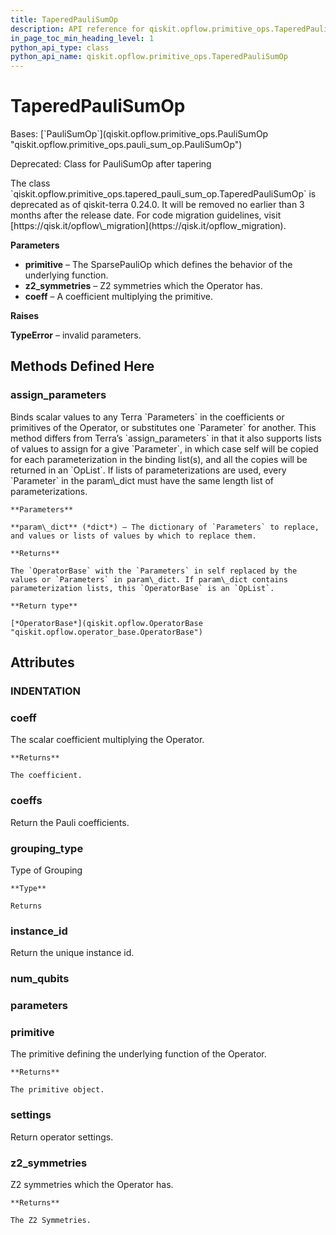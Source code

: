 ```yaml
---
title: TaperedPauliSumOp
description: API reference for qiskit.opflow.primitive_ops.TaperedPauliSumOp
in_page_toc_min_heading_level: 1
python_api_type: class
python_api_name: qiskit.opflow.primitive_ops.TaperedPauliSumOp
---
```


# TaperedPauliSumOp

<Class id="qiskit.opflow.primitive_ops.TaperedPauliSumOp" github="https://github.com/qiskit/qiskit/tree/stable/0.24/qiskit/opflow/primitive_ops/tapered_pauli_sum_op.py" signature="TaperedPauliSumOp(*args, **kwargs)">
  Bases: [`PauliSumOp`](qiskit.opflow.primitive_ops.PauliSumOp "qiskit.opflow.primitive_ops.pauli_sum_op.PauliSumOp")

  Deprecated: Class for PauliSumOp after tapering

  <Admonition title="Deprecated since version 0.24.0" type="danger">
    The class `qiskit.opflow.primitive_ops.tapered_pauli_sum_op.TaperedPauliSumOp` is deprecated as of qiskit-terra 0.24.0. It will be removed no earlier than 3 months after the release date. For code migration guidelines, visit [https://qisk.it/opflow\_migration](https://qisk.it/opflow_migration).
  </Admonition>

  **Parameters**

  *   **primitive** – The SparsePauliOp which defines the behavior of the underlying function.
  *   **z2\_symmetries** – Z2 symmetries which the Operator has.
  *   **coeff** – A coefficient multiplying the primitive.

  **Raises**

  **TypeError** – invalid parameters.

  ## Methods Defined Here

  <span id="qiskit-opflow-primitive-ops-taperedpaulisumop-assign-parameters" />

  ### assign\_parameters

  <Function id="qiskit.opflow.primitive_ops.TaperedPauliSumOp.assign_parameters" signature="TaperedPauliSumOp.assign_parameters(param_dict)">
    Binds scalar values to any Terra `Parameters` in the coefficients or primitives of the Operator, or substitutes one `Parameter` for another. This method differs from Terra’s `assign_parameters` in that it also supports lists of values to assign for a give `Parameter`, in which case self will be copied for each parameterization in the binding list(s), and all the copies will be returned in an `OpList`. If lists of parameterizations are used, every `Parameter` in the param\_dict must have the same length list of parameterizations.

    **Parameters**

    **param\_dict** (*dict*) – The dictionary of `Parameters` to replace, and values or lists of values by which to replace them.

    **Returns**

    The `OperatorBase` with the `Parameters` in self replaced by the values or `Parameters` in param\_dict. If param\_dict contains parameterization lists, this `OperatorBase` is an `OpList`.

    **Return type**

    [*OperatorBase*](qiskit.opflow.OperatorBase "qiskit.opflow.operator_base.OperatorBase")
  </Function>

  ## Attributes

  ### INDENTATION

  <Attribute id="qiskit.opflow.primitive_ops.TaperedPauliSumOp.INDENTATION" name="INDENTATION" attributeValue="= '  '" />

  ### coeff

  <Attribute id="qiskit.opflow.primitive_ops.TaperedPauliSumOp.coeff" name="coeff">
    The scalar coefficient multiplying the Operator.

    **Returns**

    The coefficient.
  </Attribute>

  ### coeffs

  <Attribute id="qiskit.opflow.primitive_ops.TaperedPauliSumOp.coeffs" name="coeffs">
    Return the Pauli coefficients.
  </Attribute>

  ### grouping\_type

  <Attribute id="qiskit.opflow.primitive_ops.TaperedPauliSumOp.grouping_type" name="grouping_type">
    Type of Grouping

    **Type**

    Returns
  </Attribute>

  ### instance\_id

  <Attribute id="qiskit.opflow.primitive_ops.TaperedPauliSumOp.instance_id" name="instance_id">
    Return the unique instance id.
  </Attribute>

  ### num\_qubits

  <Attribute id="qiskit.opflow.primitive_ops.TaperedPauliSumOp.num_qubits" name="num_qubits" />

  ### parameters

  <Attribute id="qiskit.opflow.primitive_ops.TaperedPauliSumOp.parameters" name="parameters" />

  ### primitive

  <Attribute id="qiskit.opflow.primitive_ops.TaperedPauliSumOp.primitive" name="primitive" attributeTypeHint="SparsePauliOp">
    The primitive defining the underlying function of the Operator.

    **Returns**

    The primitive object.
  </Attribute>

  ### settings

  <Attribute id="qiskit.opflow.primitive_ops.TaperedPauliSumOp.settings" name="settings">
    Return operator settings.
  </Attribute>

  ### z2\_symmetries

  <Attribute id="qiskit.opflow.primitive_ops.TaperedPauliSumOp.z2_symmetries" name="z2_symmetries">
    Z2 symmetries which the Operator has.

    **Returns**

    The Z2 Symmetries.
  </Attribute>
</Class>

